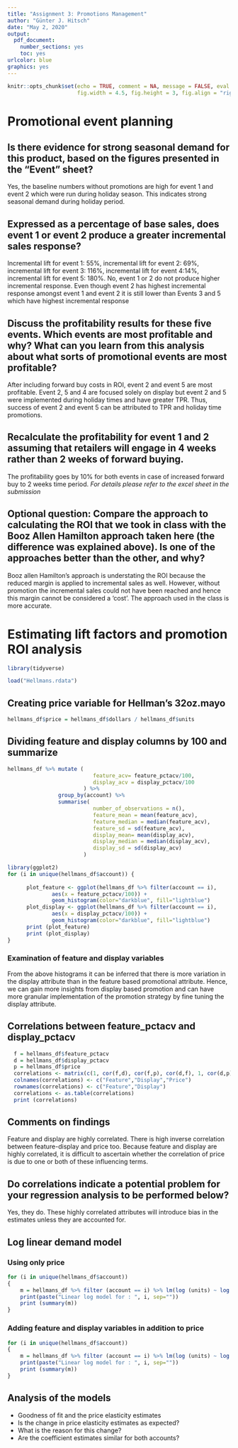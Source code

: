 ```yaml
---
title: "Assignment 3: Promotions Management"
author: "Günter J. Hitsch"
date: "May 2, 2020"
output:
  pdf_document:
    number_sections: yes
    toc: yes
urlcolor: blue
graphics: yes
---
```


```r
knitr::opts_chunk$set(echo = TRUE, comment = NA, message = FALSE, eval = FALSE,
                      fig.width = 4.5, fig.height = 3, fig.align = "right")
```

\setlength{\parskip}{6pt}
\newpage

# Promotional event planning

## Is there evidence for strong seasonal demand for this product, based on the figures presented in the “Event” sheet?

Yes, the baseline numbers without promotions are high for event 1 and event 2 which were run during holiday season. This indicates strong seasonal demand during holiday period.

## Expressed as a percentage of base sales, does event 1 or event 2 produce a greater incremental sales response?

Incremental lift for event 1: 55%, incremental lift for event 2: 69%, incremental lift for event 3: 116%, incremental lift for event 4:14%, incremental lift for event 5: 180%.
No, event 1 or 2 do not produce higher incremental response. Even though event 2 has highest incremental response amongst event 1 and event 2 it is still lower than Events  3 and 5 which have highest incremental response

## Discuss the profitability results for these five events. Which events are most profitable and why? What can you learn from this analysis about what sorts of promotional events are most profitable?

After including forward buy costs in ROI, event 2 and event 5 are most profitable. Event 2, 5 and 4 are focused solely on display but event 2 and 5 were implemented during holiday times and have greater TPR. Thus, success of event 2 and event 5 can be attributed to TPR and holiday time promotions.

## Recalculate the profitability for event 1 and 2 assuming that retailers will engage in 4 weeks rather than 2 weeks of forward buying.

The profitability goes by 10% for both events in case of increased forward buy to 2 weeks time period.
*For details please refer to the excel sheet in the submission*

## Optional question: Compare the approach to calculating the ROI that we took in class with the Booz Allen Hamilton approach taken here (the difference was explained above). Is one of the approaches better than the other, and why?

Booz allen Hamilton’s approach is understating the ROI because the reduced margin is applied to incremental sales as well. However, without promotion the incremental sales could not have been reached and hence this margin cannot be considered a ‘cost’. The approach used in the class is more accurate.

\bigskip

# Estimating lift factors and promotion ROI analysis
```r
library(tidyverse)
```

```r
load("Hellmans.rdata")
```

## Creating price variable for Hellman's 32oz.mayo
```r
hellmans_df$price = hellmans_df$dollars / hellmans_df$units
```

## Dividing feature and display columns by 100 and summarize
```r
hellmans_df %>% mutate (
                           feature_acv= feature_pctacv/100, 
                           display_acv = display_pctacv/100
                        ) %>%
                group_by(account) %>%
                summarise(
                           number_of_observations = n(),
                           feature_mean = mean(feature_acv),
                           feature_median = median(feature_acv),
                           feature_sd = sd(feature_acv),
                           display_mean= mean(display_acv),
                           display_median = median(display_acv),
                           display_sd = sd(display_acv)
                        )
```

```r
library(ggplot2)
for (i in unique(hellmans_df$account)) {
  
      plot_feature <- ggplot(hellmans_df %>% filter(account == i), 
              aes(x = feature_pctacv/100)) +
              geom_histogram(color="darkblue", fill="lightblue")
      plot_display <- ggplot(hellmans_df %>% filter(account == i), 
              aes(x = display_pctacv/100)) +
              geom_histogram(color="darkblue", fill="lightblue")
      print (plot_feature)
      print (plot_display)
}

```

### Examination of feature and display variables
From the above histograms it can be inferred that there is more variation in the display attribute than in the feature based promotional attribute. Hence, we can gain more insights from display based promotion and can have more granular implementation of the promotion strategy by fine tuning the display attribute.

## Correlations between feature_pctacv and display_pctacv
```r
  f = hellmans_df$feature_pctacv
  d = hellmans_df$display_pctacv
  p = hellmans_df$price
  correlations <- matrix(c(1, cor(f,d), cor(f,p), cor(d,f), 1, cor(d,p)),ncol=3,byrow=TRUE)
  colnames(correlations) <- c("Feature","Display","Price")
  rownames(correlations) <- c("Feature","Display")
  correlations <- as.table(correlations)
  print (correlations)
```

## Comments on findings
Feature and display are highly correlated. There is high inverse correlation between feature-display and price too. Because feature and display are highly correlated, it is difficult to ascertain whether the correlation of price is due to one or both of these influencing terms.

## Do correlations indicate a potential problem for your regression analysis to be performed below?

Yes, they do. These highly correlated attributes will introduce bias in the estimates unless they are accounted for.

## Log linear demand model

### Using only price
```r
for (i in unique(hellmans_df$account))
{
    m = hellmans_df %>% filter (account == i) %>% lm(log (units) ~ log (price), .)
    print(paste("Linear log model for : ", i, sep=""))
    print (summary(m))
}
```

### Adding feature and display variables in addition to price
```r
for (i in unique(hellmans_df$account))
{
    m = hellmans_df %>% filter (account == i) %>% lm(log (units) ~ log (price) + feature_pctacv + display_pctacv, .)
    print(paste("Linear log model for : ", i, sep=""))
    print (summary(m))
}
```

## Analysis of the models
* Goodness of fit and the price elasticity estimates
* Is the change in price elasticity estimates as expected?
* What is the reason for this change? 
* Are the coefficient estimates similar for both accounts?
